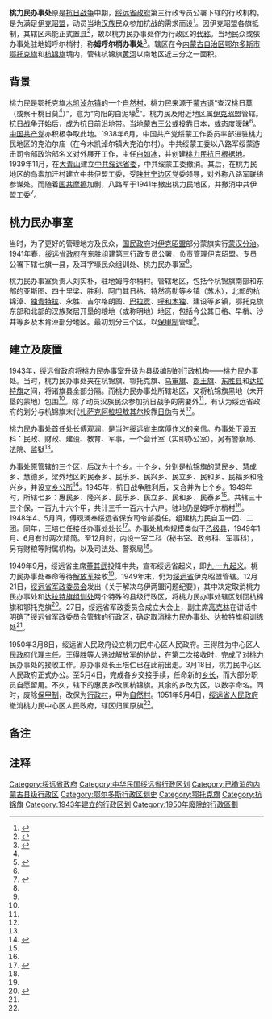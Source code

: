 '''桃力民办事处'''原是[[抗日战争|抗日战争]]中期，[[绥远省政府|绥远省政府]]第三行政专员公署下辖的行政机构。是为满足[[伊克昭盟|伊克昭盟]]，动员当地[[汉族|汉族]]民众参加抗战的需求而设<ref name="a1">{{Cite web |url=http://116.113.96.251:8080/fagui/ShowArticle.asp?ArticleID=2978 |title=（史志资料）桃力民办事处和达拉特旗组训处 |accessdate=2018-04-02 |author=李中林 |date=2011-04-14|work= |publisher=内蒙古区情网，来源：内蒙古地方志2004年（第五期） |language=Zh-hans |archive-date=2018-04-02 |archive-url=https://web.archive.org/web/20180402184725/http://116.113.96.251:8080/fagui/ShowArticle.asp?ArticleID=2978 |dead-url=no }}</ref>。因伊克昭盟各旗抵制，其辖区未能正式置[[县|县]]<ref>{{Cite web |url=http://www.nmqq.gov.cn/fagui/ShowArticle.asp?ArticleID=4966" |title=[组图]第三章　中华民国国民政府时期地方政府 第一节　绥远省政府 |accessdate=2018-04-02 |author= |date=2011-04-14 |work= |publisher=内蒙古区情网，来源：内蒙古自治区志 |language=Zh-hans |archive-date=2019-06-11 |archive-url=https://web.archive.org/web/20190611124810/http://www.nmqq.gov.cn/fagui/ShowArticle.asp?ArticleID=4966%22 |dead-url=no }}</ref>，故以桃力民办事处作为行政区的[[代称|代称]]。当地民众或依办事处驻地姆呼尔梢村{{noteTag|1=何知文的文章未提及现今姆呼尔梢村的具体位置，仅知在桃力民村东十来[[华里|华里]]处，位于杭锦旗和鄂托克旗交界处，靠近鄂托克旗一边。}}，称'''姆呼尔梢办事处'''<ref name="a2">{{cite book
|author = 何知文
|last = 
|first = 
|date = 
|year = 2012
|title = 《鄂尔多斯学研究成果丛书》历史类
|chapter = 《桃力民办事处和中心区人民政府》
|url = http://cpfd.cnki.com.cn/Article/CPFDTOTAL-ERDS201205003026.htm
|dead-url = no
|location = 内蒙古自治区
|publisher = 鄂尔多斯市鄂尔多斯学研究会
|pages = 248-252
|isbn = 
|archive-url = https://web.archive.org/web/20180402035616/http://cpfd.cnki.com.cn/Article/CPFDTOTAL-ERDS201205003026.htm
|archive-date = 2018-04-02
|language = Zh-hans
|quote = 原载《鄂尔多斯学研究》2004年第1期
|access-date = 2018-04-01
}}</ref>。辖区在今[[内蒙古自治区|内蒙古自治区]][[鄂尔多斯市|鄂尔多斯市]][[鄂托克旗|鄂托克旗]]和[[杭锦旗|杭锦旗]]境内，管辖杭锦旗[[黄河|黄河]]以南地区近三分之一面积。

== 背景 ==

桃力民是鄂托克旗[[木凯淖尔镇|木凯淖尔镇]]的一个[[自然村|自然村]]，桃力民来源于[[蒙古语|蒙古语]]“查汉桃日莫（或察干桃日莫<ref name="a2"/>）”，意为“向阳的白泥壕<ref>{{Cite web |url=http://www.eq.gov.cn/qq_etkq_0009/mkn/mkn_cqjs/201112/t20111206_531462.html |title=木凯淖尔镇桃力民村概况 |accessdate=2018-04-02 |author= |date=2011-12-06 |work= |publisher=鄂尔多斯木凯淖尔党政网 |language=Zh-hans |archive-url=https://web.archive.org/web/20180402101410/http://www.eq.gov.cn/qq_etkq_0009/mkn/mkn_cqjs/201112/t20111206_531462.html |archive-date=2018-04-02 |dead-url=yes }}</ref>”。桃力民及附近地区属[[伊克昭盟|伊克昭盟]]管辖。[[抗日战争|抗日战争]]开始后，成为抗日前沿地带。当地[[蒙古王公|蒙古王公]]或投靠日本，或态度暧昧<ref name="a2"/>。[[中国共产党|中国共产党]]亦积极争取此地。1938年6月，中国共产党绥蒙工作委员率部进驻桃力民地区的克泊尔庙（在今木凯淖尔镇大克泊尔村）。中共绥蒙工委以八路军绥蒙游击司令部政治部名义对外展开工作，主任[[白如冰|白如冰]]，并创建[[桃力民抗日根据地|桃力民抗日根据地]]。1939年11月，在[[大青山_(内蒙古)|大青山]]建立[[中共绥远省委|中共绥远省委]]，中共绥蒙工委撤消。其后，在桃力民地区的乌素加汗村建立中共伊盟工委，受[[陕甘宁边区|陕甘宁边区]]党委领导，对外称八路军联络参谋处。而随着[[国共摩擦|国共摩擦]]加剧，八路军于1941年撤出桃力民地区，并撤消中共伊盟工委<ref>{{Cite web |url=http://inews.nmgnews.com.cn/system/2015/09/01/011761328.shtml |title=草原深处的抗战记忆——鄂托克旗桃力民地区的抗日活动 |accessdate=2018-04-02 |author=仁庆道尔吉 |date=2015-09-01 |work=责任编辑：魏莉 |publisher=内蒙古新闻网，来源：鄂尔多斯日报 |language=Zh-hans |archive-date=2018-04-02 |archive-url=https://web.archive.org/web/20180402101159/http://inews.nmgnews.com.cn/system/2015/09/01/011761328.shtml |dead-url=no }}</ref>。

== 桃力民办事室 ==

当时，为了更好的管理地方及民众，[[国民政府|国民政府]]对[[伊克昭盟|伊克昭盟]]部分蒙旗实行[[蒙汉分治|蒙汉分治]]。1941年春，[[绥远省政府|绥远省政府]]在东胜组建第三行政专员公署，负责管理伊克昭盟。专员公署下辖七旗一县，及耳字壕民众组训处、桃力民办事室<ref name="a2"/>。

桃力民办事室负责人刘实朴，驻地姆呼尔梢村。管辖地区，包括今杭锦旗南部和东部的亚斯图、四十里梁、胜利、阿门其日格、特然高勒等乡镇（苏木），北部的杭锦淖、[[独贵特拉镇|独贵特拉]]、永胜、吉尔格朗图、[[巴拉贡镇|巴拉贡]]、[[呼和木独镇|呼和木独]]、建设等乡镇，鄂托克旗东部和北部的汉族聚居开垦的粮地（或称明地）地区，包括今公其日格、早梢、沙井等乡及木肯淖部分地区。最初划分三个区，以[[保甲制|保甲制]]管理<ref name="a2"/>。

== 建立及废置 ==

1943年，绥远省政府将桃力民办事室升级为县级编制的行政机构——桃力民办事处。当时，桃力民办事处夹在杭锦旗、鄂托克旗、[[乌审旗|乌审旗]]、[[郡王旗|郡王旗]]、[[东胜县|东胜县]]和[[达拉特旗|达拉特旗]]之间，将诸旗县全部分隔。而桃力民办事处所辖地区，又将杭锦旗黑地（未开垦的蒙地）包围<ref name="a2"/>。除了动员汉族民众参加抗日战争的需要外<ref name="a1"/>，有认为绥远省政府的划分与杭锦旗末代[[扎萨克|扎萨克]][[阿拉坦敖其尔|阿拉坦敖其尔]]投靠[[日伪|日伪]]有关<ref name="a2"/>。

桃力民办事处首任处长傅观澜，是当时绥远省主席[[傅作义|傅作义]]的亲信。办事处下设五科：民政、财政、建设、教育、军事，一个会计室（实即办公室）。另有警察局、法院、监狱<ref name="a2"/>。

办事处原管辖的三个[[縣轄區_(中華民國)|区]]，后改为十个[[乡|乡]]。十个乡，分别是杭锦旗的慧民乡、慧成乡、慧德乡，梁外地区的民泰乡、民乐乡、民兴乡、民立乡、民和乡、民福乡和隆兴乡，并设立[[乡公所|乡公所]]<ref>{{Cite web |url=http://www.shuofang.co/portal.php?mod=view&aid=7209 |title=巴拉亥“独贵龙”运动 |accessdate=2018-04-02 |author=崔永峰 |date=2016-06-12 |work= |publisher=朔方网——杭锦旗新闻地情网，来源：《杭锦简史》 |language=Zh-hans |archive-url=https://web.archive.org/web/20180402232410/http://www.shuofang.co/portal.php?mod=view&aid=7209 |archive-date=2018-04-02 |dead-url=yes }}</ref>。1945年，抗日战争胜利后，又合并为七个乡。1949年时，所辖七乡{{noteTag|1=李中林的原文遗漏一个乡。}}：惠民乡、隆兴乡、民乐乡、民立乡、民和乡、民泰乡<ref name="a1"/>。共辖三十三个保，一百九十六个甲，共计三千一百六十六户。驻地仍是姆呼尔梢村<ref name="a2"/>。1948年4、5月间，傅观澜奉绥远省保安司令部委任，组建桃力民自卫一团、二团。同年，王培仁任接任办事处处长<ref>{{Cite web |url=http://www.shuofang.co/portal.php?mod=view&aid=5263 |title=国民党桃力民自卫一团第一大队反抗整编事件 |accessdate=2018-04-02 |author= |date=2015-03-09 |work= |publisher=朔方网——杭锦旗新闻地情网，选自《杭锦文史》第一辑 |language=Zh-hans |archive-url=https://web.archive.org/web/20180402101227/http://www.shuofang.co/portal.php?mod=view&aid=5263 |archive-date=2018-04-02 |dead-url=yes }}</ref>。办事处机构规模类似于[[乙级县|乙级县]]，1949年1月、6月有过两次精简。至12月时，内设一室二科（秘书室、政务科、军事科），另有财粮等附属机构，以及司法处、警察局<ref name="a1"/>。

1949年9月，绥远省主席[[董其武|董其武]]投降中共，宣布绥远省起义，即[[九·一九起义|九·一九起义]]。桃力民办事处奉命等待[[中国人民解放军|解放军]]接收<ref name="a2"/>。1949年末，仍为[[綏遠省_(中華人民共和國)|绥远省]]伊克昭盟管辖。12月21日，[[绥远省军政委员会|绥远省军政委员会]]发出《关于解决乌伊两盟问题纪要》，其中决定取消桃力民办事处和[[达拉特旗组训处|达拉特旗组训处]]两个特殊的县级行政区，将桃力民办事处辖区划回杭棉旗和鄂托克旗<ref>{{Cite web |url=http://ordos.nmqq.gov.cn/sqgl/jzqh/2015-09-15/1243.html |title=伊克昭盟当代行政区划调整 |accessdate=2018-04-02 |author= |date=2015-09-15 |work= |publisher=鄂尔多斯市地情网，来源：《内蒙古自治区志·行政区域建制志》 |language=Zh-hans |archive-url=https://web.archive.org/web/20180402101202/http://ordos.nmqq.gov.cn/sqgl/jzqh/2015-09-15/1243.html |archive-date=2018-04-02 |dead-url=yes }}</ref>。27日，绥远省军政委员会成立大会上，副主席[[高克林|高克林]]在讲话中明确了绥远省军政委员会管辖的行政区，确定取消桃力民办事处、达拉特旗组训练处<ref name="a1"/>。

1950年3月8日，绥远省人民政府设立桃力民中心区人民政府。王得胜为中心区人民政府代理主任。王得胜等人通过解放军的协助，在第二次接收时，完成了对桃力民办事处的接收工作。原办事处长王培仁已在此前出走。3月18日，桃力民中心区人民政府正式办公。至5月4日，完成各乡交接手续，任命新的[[乡长|乡长]]，而大部分职员自愿留用。不久，辖下的惠民乡改属杭锦旗。其余的乡改为区，以数字命名。同时，废除[[保甲制|保甲制]]，改保为[[行政村|行政村]]，甲为[[自然村|自然村]]。1951年5月4日，[[绥远省人民政府|绥远省人民政府]]撤消桃力民中心区人民政府，辖区归属原旗<ref name="a2"/>。

== 备注 ==
{{noteFoot}}

== 注释 ==

{{Reflist}}

{{中华民国绥远省行政区划}}
[[Category:绥远省政府|Category:绥远省政府]]

[[Category:中华民国绥远省行政区划|Category:中华民国绥远省行政区划]]
[[Category:已撤消的内蒙古县级行政区|Category:已撤消的内蒙古县级行政区]]
[[Category:鄂尔多斯行政区划史|Category:鄂尔多斯行政区划史]]
[[Category:鄂托克旗|Category:鄂托克旗]]
[[Category:杭锦旗|Category:杭锦旗]]
[[Category:1943年建立的行政区划|Category:1943年建立的行政区划]]
[[Category:1950年廢除的行政區劃|Category:1950年廢除的行政區劃]]